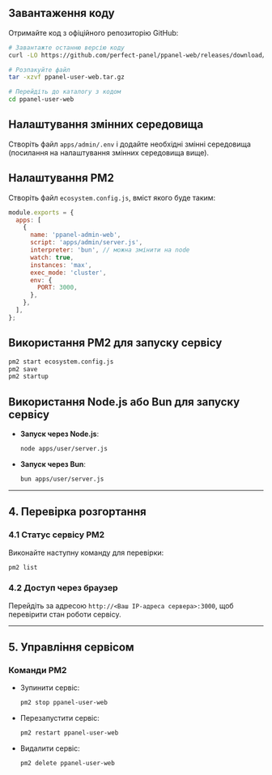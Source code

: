 ## Завантаження коду

Отримайте код з офіційного репозиторію GitHub:

```bash
# Завантажте останню версію коду
curl -LO https://github.com/perfect-panel/ppanel-web/releases/download/v1.0.0/ppanel-admin-web.tar.gz

# Розпакуйте файл
tar -xzvf ppanel-user-web.tar.gz

# Перейдіть до каталогу з кодом
cd ppanel-user-web
```

## Налаштування змінних середовища

Створіть файл `apps/admin/.env` і додайте необхідні змінні середовища (посилання на налаштування змінних середовища вище).

## Налаштування PM2

Створіть файл `ecosystem.config.js`, вміст якого буде таким:

```javascript
module.exports = {
  apps: [
    {
      name: 'ppanel-admin-web',
      script: 'apps/admin/server.js',
      interpreter: 'bun', // можна змінити на node
      watch: true,
      instances: 'max',
      exec_mode: 'cluster',
      env: {
        PORT: 3000,
      },
    },
  ],
};
```

## Використання PM2 для запуску сервісу

```bash
pm2 start ecosystem.config.js
pm2 save
pm2 startup
```

## Використання Node.js або Bun для запуску сервісу

- **Запуск через Node.js**:

  ```bash
  node apps/user/server.js
  ```

- **Запуск через Bun**:

  ```bash
  bun apps/user/server.js
  ```

---

## **4. Перевірка розгортання**

### **4.1 Статус сервісу PM2**

Виконайте наступну команду для перевірки:

```bash
pm2 list
```

### **4.2 Доступ через браузер**

Перейдіть за адресою `http://<Ваш IP-адреса сервера>:3000`, щоб перевірити стан роботи сервісу.

---

## **5. Управління сервісом**

### **Команди PM2**

- Зупинити сервіс:

  ```bash
  pm2 stop ppanel-user-web
  ```

- Перезапустити сервіс:

  ```bash
  pm2 restart ppanel-user-web
  ```

- Видалити сервіс:

  ```bash
  pm2 delete ppanel-user-web
  ```


<Giscus />
